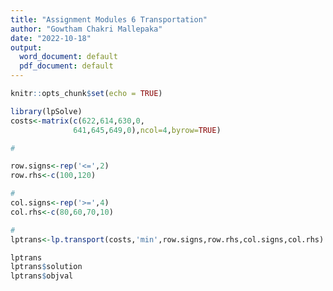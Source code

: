 ---
title: "Assignment Modules 6 Transportation"
author: "Gowtham Chakri Mallepaka"
date: "2022-10-18"
output:
  word_document: default
  pdf_document: default
---

```{r setup, include=FALSE}
knitr::opts_chunk$set(echo = TRUE)
```

```{r }
library(lpSolve)
costs<-matrix(c(622,614,630,0,
              641,645,649,0),ncol=4,byrow=TRUE)

#

row.signs<-rep('<=',2)
row.rhs<-c(100,120)

#
col.signs<-rep('>=',4)
col.rhs<-c(80,60,70,10)

#
lptrans<-lp.transport(costs,'min',row.signs,row.rhs,col.signs,col.rhs)

lptrans
lptrans$solution
lptrans$objval




```
